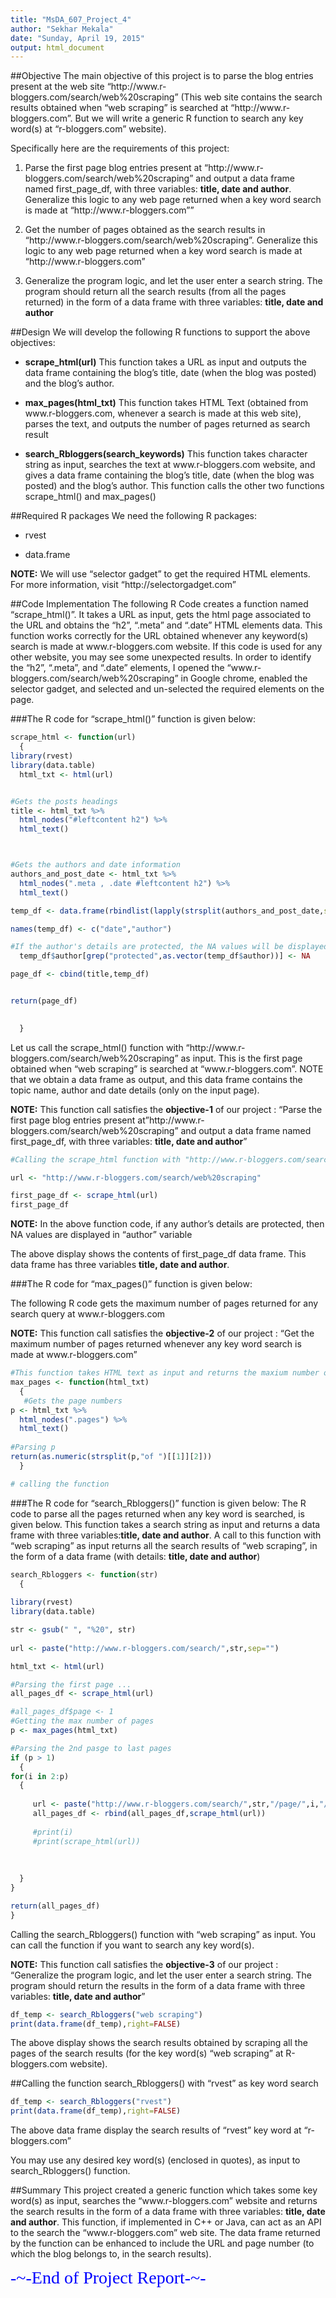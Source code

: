 ```yaml
---
title: "MsDA_607_Project_4"
author: "Sekhar Mekala"
date: "Sunday, April 19, 2015"
output: html_document
---
```


##Objective
The main objective of this project is to parse the blog entries present at the web site "http://www.r-bloggers.com/search/web%20scraping" (This web site contains the search results obtained when "web scraping" is searched at "http://www.r-bloggers.com". But we will write a generic R function to search any key word(s) at "r-bloggers.com" website).  

Specifically here are the requirements of this project:

1. Parse the first page blog entries present at "http://www.r-bloggers.com/search/web%20scraping" and output a data frame named first_page_df, with three variables: 
  **title, date and author**. Generalize this logic to any web page returned when a key word search is made at "http://www.r-bloggers.com""

2. Get the number of pages obtained as the search results in "http://www.r-bloggers.com/search/web%20scraping". Generalize this logic to any web page returned when a key word search is made at "http://www.r-bloggers.com"

3. Generalize the program logic, and let the user enter a search string. The program should return all the search results (from all the pages returned) in the form of a data frame with three variables: **title, date and author**


##Design
We will develop the following R functions to support the above objectives:

* **scrape_html(url)** 
This function takes a URL as input and outputs the data frame containing the blog's title, date (when the blog was posted) and the blog's author. 

* **max_pages(html_txt)**
This function takes HTML Text (obtained from www.r-bloggers.com, whenever a search is made at this web site), parses the text, and outputs the number of pages returned as search result

* **search_Rbloggers(search_keywords)**
This function takes character string as input, searches the text at www.r-bloggers.com website, and gives a data frame containing the blog's title, date (when the blog was posted) and the blog's author. This function calls the other two functions scrape_html() and max_pages()

##Required R packages
We need the following R packages:

* rvest

* data.frame

**NOTE:** We will use "selector gadget" to get the required HTML elements. For more information, visit "http://selectorgadget.com"


##Code Implementation
The following R Code creates a function named "scrape_html()". It takes a URL as input, gets the html page associated to the URL and obtains the "h2", ".meta" and ".date" HTML elements data. This function works correctly for the URL obtained whenever any keyword(s) search is made at www.r-bloggers.com website. If this code is used for any other website, you may see some unexpected results. In order to identify the "h2", ".meta", and ".date" elements, I opened the "www.r-bloggers.com/search/web%20scraping" in Google chrome, enabled the selector gadget, and selected and un-selected the required elements on the page. 

###The R code for "scrape_html()" function is given below:
```r

scrape_html <- function(url)
  {
library(rvest)
library(data.table)
  html_txt <- html(url)


#Gets the posts headings
title <- html_txt %>% 
  html_nodes("#leftcontent h2") %>%
  html_text()



#Gets the authors and date information
authors_and_post_date <- html_txt %>% 
  html_nodes(".meta , .date #leftcontent h2") %>%
  html_text()

temp_df <- data.frame(rbindlist(lapply(strsplit(authors_and_post_date,split="By "),as.list)))

names(temp_df) <- c("date","author")

#If the author's details are protected, the NA values will be displayed
  temp_df$author[grep("protected",as.vector(temp_df$author))] <- NA

page_df <- cbind(title,temp_df)


return(page_df)

  
  }


```


Let us call the scrape_html() function with "http://www.r-bloggers.com/search/web%20scraping" as input. This is the first page obtained when "web scraping" is searched at "www.r-bloggers.com". NOTE that we obtain a data frame as output, and this data frame contains the topic name, author and date details (only on the input page).

**NOTE:** This function call satisfies the **objective-1** of our project : "Parse the first page blog entries present at "http://www.r-bloggers.com/search/web%20scraping" and output a data frame named first_page_df, with three variables: **title, date and author**"

```r
#Calling the scrape_html function with "http://www.r-bloggers.com/search/web%20scraping" as input.

url <- "http://www.r-bloggers.com/search/web%20scraping"

first_page_df <- scrape_html(url)
first_page_df
```

**NOTE:** In the above function code, if any author's details are protected, then NA values are displayed in "author" variable


The above display shows the contents of first_page_df data frame. This data frame has three variables **title, date and author**.

###The R code for "max_pages()" function is given below:

The following R code gets the maximum number of pages returned for any search query at www.r-bloggers.com

**NOTE:** This function call satisfies the **objective-2** of our project : "Get the maximum number of pages returned whenever any key word search is made at www.r-bloggers.com"

```r
#This function takes HTML text as input and returns the maxium number of pages obtained by the search query at www.r-bloggers.com
max_pages <- function(html_txt)
  {
   #Gets the page numbers
p <- html_txt %>% 
  html_nodes(".pages") %>%
  html_text()
 
#Parsing p
return(as.numeric(strsplit(p,"of ")[[1]][2]))
  }

# calling the function

```



###The R code for "search_Rbloggers()" function is given below:
The R code to parse all the pages returned when any key word is searched, is given below. This function takes a search string as input and returns a data frame with three variables:**title, date and author**. A call to this function with "web scraping" as input returns all the search results of "web scraping", in the form of a data frame (with details: **title, date and author**)

```r

search_Rbloggers <- function(str)
  {
  
library(rvest)
library(data.table)

str <- gsub(" ", "%20", str)
 
url <- paste("http://www.r-bloggers.com/search/",str,sep="")

html_txt <- html(url)

#Parsing the first page ...
all_pages_df <- scrape_html(url)

#all_pages_df$page <- 1
#Getting the max number of pages
p <- max_pages(html_txt)

#Parsing the 2nd pasge to last pages
if (p > 1)
  {
for(i in 2:p)
  {
  
     url <- paste("http://www.r-bloggers.com/search/",str,"/page/",i,"/",sep="")
     all_pages_df <- rbind(all_pages_df,scrape_html(url))       
     
     #print(i)
     #print(scrape_html(url))
     
       
  
  }
}

return(all_pages_df)
}

```

Calling the search_Rbloggers() function with "web scraping" as input. You can call the function if you want to search any key word(s). 

**NOTE:** This function call satisfies the **objective-3** of our project : "Generalize the program logic, and let the user enter a search string. The program should return the results in the form of a data frame with three variables: **title, date and author**"


```r

df_temp <- search_Rbloggers("web scraping")
print(data.frame(df_temp),right=FALSE)
```

The above display shows the search results obtained by scraping all the pages of the search results (for the key word(s) "web scraping" at R-bloggers.com website).


##Calling the function search_Rbloggers() with "rvest" as key word search
```r

df_temp <- search_Rbloggers("rvest")
print(data.frame(df_temp),right=FALSE)

```

The above data frame display the search results of "rvest" key word at "r-bloggers.com"

You may use any desired key word(s) (enclosed in quotes), as input to search_Rbloggers() function.

##Summary
This project created a generic function which takes some key word(s) as input, searches the "www.r-bloggers.com" website and returns the search results in the form of a data frame with three variables: **title, date and author**. This function, if implemented in C++ or Java, can act as an API to the search the "www.r-bloggers.com" web site. The data frame returned by the function can be enhanced to include the URL and page number (to which the blog belongs to, in the search results).

<span style="color:blue; font-family:Georgia; font-size:2em;">
                                                         -~-End of Project Report-~- 
</span>                                    
